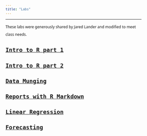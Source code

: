 ```yaml
---
title: "Labs"
---
```

<style>
@import url('https://fonts.googleapis.com/css?family=Noto+Sans|VT323');

body{
  font-family: 'Noto Sans', sans-serif;
  font-size: 12px;
  line-height: 24px;
}

h1,h2,h3,h4 {
  font-family: 'VT323', monospace;
}
#navbar {
  font-family: 'VT323', monospace;
  font-size: 18px;
}
.container { width: 1000px; }


g-table-intro h4 {
  text-indent: 0px;
}
</style>
--------

These labs were generously shared by Jared Lander and modified to meet class needs.

## [Intro to R part 1](Labs/lab1.html)
## [Intro to R part 2](Labs/lab1_2.html)
## [Data Munging](Labs/lab2.html)
## [Reports with R Markdown](Labs/lab3.html)
## [Linear Regression](Labs/lab5.html)
## [Forecasting](Labs/Forecasting.html)


